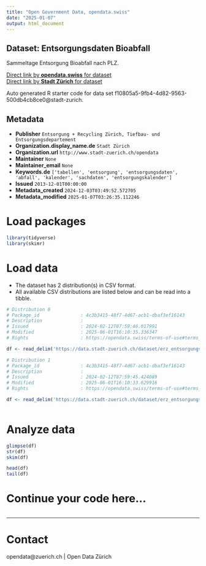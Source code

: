 ```yaml
---
title: "Open Government Data, opendata.swiss"
date: "2025-01-07"
output: html_document
---
```


## Dataset: Entsorgungsdaten Bioabfall

Sammeltage Entsorgung Bioabfall nach PLZ.

[Direct link by **opendata.swiss** for dataset](https://opendata.swiss/de/dataset/entsorgungsdaten-bioabfall)<br>
[Direct link by **Stadt Zürich** for dataset](https://data.stadt-zuerich.ch/dataset/erz_entsorgungskalender_bioabfall)

Auto generated R starter code for data set f10805a5-9fb4-4d82-9563-500db4cb8ce0@stadt-zurich.

## Metadata

- **Publisher** `Entsorgung + Recycling Zürich, Tiefbau- und Entsorgungsdepartement`
- **Organization.display_name.de** `Stadt Zürich`
- **Organization.url** `http://www.stadt-zuerich.ch/opendata`
- **Maintainer** `None`
- **Maintainer_email** `None`
- **Keywords.de** `['tabellen', 'entsorgung', 'entsorgungsdaten', 'abfall', 'kalender', 'sachdaten', 'entsorgungskalender']`
- **Issued** `2013-12-01T00:00:00`
- **Metadata_created** `2024-12-03T03:49:52.572705`
- **Metadata_modified** `2025-01-07T03:26:35.112246`


# Load packages

```r

library(tidyverse)
library(skimr)

```

# Load data

-   The dataset has 2 distribution(s) in CSV format.
-   All available CSV distributions are listed below and can be read into a tibble.

```r

# Distribution 0
# Package_id               : 4c3b3415-48f7-4d67-acb1-dbaf3ef16143
# Description              : 
# Issued                   : 2024-02-12T07:59:46.017991
# Modified                 : 2025-06-01T16:10:35.336347
# Rights                   : https://opendata.swiss/terms-of-use#terms_open

df <- read_delim('https://data.stadt-zuerich.ch/dataset/erz_entsorgungskalender_bioabfall/download/entsorgungskalender_bioabfall_2025.csv')

# Distribution 1
# Package_id               : 4c3b3415-48f7-4d67-acb1-dbaf3ef16143
# Description              : 
# Issued                   : 2024-02-12T07:59:45.424089
# Modified                 : 2025-06-01T16:10:33.629916
# Rights                   : https://opendata.swiss/terms-of-use#terms_open

df <- read_delim('https://data.stadt-zuerich.ch/dataset/erz_entsorgungskalender_bioabfall/download/entsorgungskalender_bioabfall_2024.csv')



```

# Analyze data

```r

glimpse(df)
str(df)
skim(df)

head(df)
tail(df)

```

# Continue your code here...

```r

```

------------------------------------------------------------------------

# Contact

opendata@zuerich.ch | Open Data Zürich
